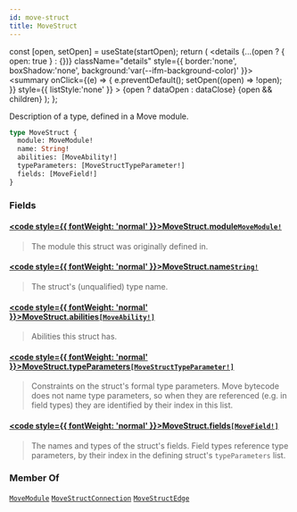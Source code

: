 ```yaml
---
id: move-struct
title: MoveStruct
---
```









  const [open, setOpen] = useState(startOpen);
  return (
    <details {...(open ? { open: true } : {})} className="details" style={{ border:'none', boxShadow:'none', background:'var(--ifm-background-color)' }}>
      <summary
        onClick={(e) => {
          e.preventDefault();
          setOpen((open) => !open);
        }}
        style={{ listStyle:'none' }}
      >
      {open ? dataOpen : dataClose}
      </summary>
      {open && children}
    </details>
  );
};








Description of a type, defined in a Move module.


```graphql
type MoveStruct {
  module: MoveModule!
  name: String!
  abilities: [MoveAbility!]
  typeParameters: [MoveStructTypeParameter!]
  fields: [MoveField!]
}
```




### Fields

#### [<code style={{ fontWeight: 'normal' }}>MoveStruct.<b>module</b></code>](#)<Bullet />[`MoveModule!`](/references/sui-api/sui-graphql/reference/objects/move-module) <Badge class="badge badge--secondary" text="non-null"/> <Badge class="badge badge--secondary" text="object"/> 
> 
> 
> The module this struct was originally defined in.
> 

#### [<code style={{ fontWeight: 'normal' }}>MoveStruct.<b>name</b></code>](#)<Bullet />[`String!`](/references/sui-api/sui-graphql/reference/scalars/string) <Badge class="badge badge--secondary" text="non-null"/> <Badge class="badge badge--secondary" text="scalar"/> 
> 
> 
> The struct's (unqualified) type name.
> 

#### [<code style={{ fontWeight: 'normal' }}>MoveStruct.<b>abilities</b></code>](#)<Bullet />[`[MoveAbility!]`](/references/sui-api/sui-graphql/reference/enums/move-ability) <Badge class="badge badge--secondary" text="list"/> <Badge class="badge badge--secondary" text="enum"/> 
> 
> 
> Abilities this struct has.
> 

#### [<code style={{ fontWeight: 'normal' }}>MoveStruct.<b>typeParameters</b></code>](#)<Bullet />[`[MoveStructTypeParameter!]`](/references/sui-api/sui-graphql/reference/objects/move-struct-type-parameter) <Badge class="badge badge--secondary" text="list"/> <Badge class="badge badge--secondary" text="object"/> 
> 
> 
> Constraints on the struct's formal type parameters.  Move bytecode does not name type
> parameters, so when they are referenced (e.g. in field types) they are identified by their
> index in this list.
> 

#### [<code style={{ fontWeight: 'normal' }}>MoveStruct.<b>fields</b></code>](#)<Bullet />[`[MoveField!]`](/references/sui-api/sui-graphql/reference/objects/move-field) <Badge class="badge badge--secondary" text="list"/> <Badge class="badge badge--secondary" text="object"/> 
> 
> 
> The names and types of the struct's fields.  Field types reference type parameters, by their
> index in the defining struct's `typeParameters` list.
> 



### Member Of

[`MoveModule`](/references/sui-api/sui-graphql/reference/objects/move-module)  <Badge class="badge badge--secondary" text="object"/><Bullet />[`MoveStructConnection`](/references/sui-api/sui-graphql/reference/objects/move-struct-connection)  <Badge class="badge badge--secondary" text="object"/><Bullet />[`MoveStructEdge`](/references/sui-api/sui-graphql/reference/objects/move-struct-edge)  <Badge class="badge badge--secondary" text="object"/>

